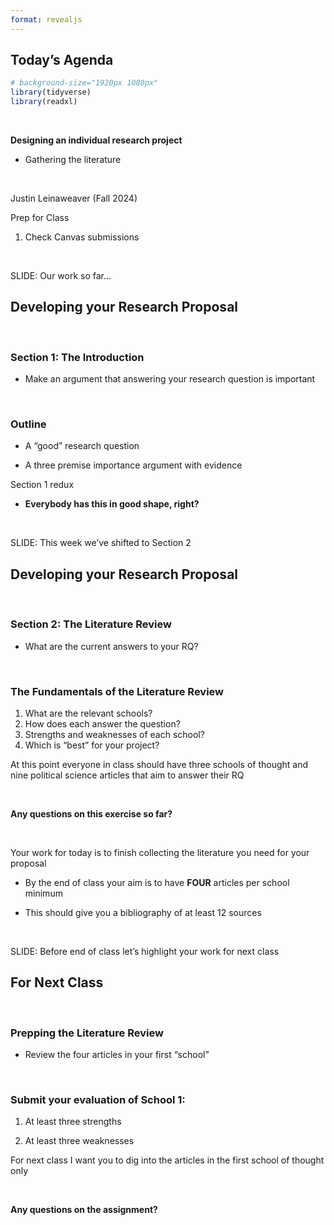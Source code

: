 ```yaml
---
format: revealjs
---
```


## Today's Agenda {background-image="Images/Background-Rally_v2.png" .center}

```r
# background-size="1920px 1080px"
library(tidyverse)
library(readxl)
```

<br>

::: {.r-fit-text}

**Designing an individual research project**

- Gathering the literature

:::

<br>

::: r-stack
Justin Leinaweaver (Fall 2024)
:::

::: notes
Prep for Class

1. Check Canvas submissions

<br>

SLIDE: Our work so far...

:::



## Developing your Research Proposal {background-image="Images/Background-Rally_v2.png" .center}

<br>

### Section 1: The Introduction

- Make an argument that answering your research question is important

<br>

### Outline

- A "good" research question

- A three premise importance argument with evidence

::: notes

Section 1 redux

- **Everybody has this in good shape, right?**

<br>

SLIDE: This week we've shifted to Section 2

:::




## Developing your Research Proposal {background-image="Images/Background-Rally_v2.png" .center}

<br>

### Section 2: The Literature Review

- What are the current answers to your RQ?

<br>

### The Fundamentals of the Literature Review

1. What are the relevant schools?
2. How does each answer the question?
3. Strengths and weaknesses of each school?
4. Which is "best" for your project?

::: notes

At this point everyone in class should have three schools of thought and nine political science articles that aim to answer their RQ

<br>

**Any questions on this exercise so far?**

<br>

Your work for today is to finish collecting the literature you need for your proposal

- By the end of class your aim is to have **FOUR** articles per school minimum

- This should give you a bibliography of at least 12 sources

<br>

SLIDE: Before end of class let's highlight your work for next class

:::



## For Next Class {background-image="Images/background-blue_triangles_flipped.png" .center}

<br>

### Prepping the Literature Review

- Review the four articles in your first "school"

<br>

### Submit your evaluation of School 1:
    
1. At least three strengths
    
2. At least three weaknesses

::: notes

For next class I want you to dig into the articles in the first school of thought only

<br>

**Any questions on the assignment?**

:::
